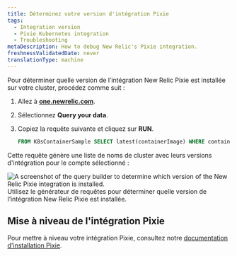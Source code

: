 ```yaml
---
title: Déterminez votre version d'intégration Pixie
tags:
  - Integration version
  - Pixie Kubernetes integration
  - Troubleshooting
metaDescription: How to debug New Relic's Pixie integration.
freshnessValidatedDate: never
translationType: machine
---
```


Pour déterminer quelle version de l’intégration New Relic Pixie est installée sur votre cluster, procédez comme suit :

1. Allez à <DNT>**[one.newrelic.com](https://one.newrelic.com/all-capabilities)**</DNT>.

2. Sélectionnez <DNT>**Query your data**</DNT>.

3. Copiez la requête suivante et cliquez sur <DNT>**RUN**</DNT>.

   ```sql
   FROM K8sContainerSample SELECT latest(containerImage) WHERE containerName LIKE '%newrelic-pixie%' FACET clusterName
   ```

Cette requête génère une liste de noms de cluster avec leurs versions d'intégration pour le compte sélectionné :

<img title="Pixie integration in query builder" alt="A screenshot of the query builder to determine which version of the New Relic Pixie integration is installed." src="/images/pixie_screenshot-full_integration-version.webp" />

<figcaption>
  Utilisez le générateur de requêtes pour déterminer quelle version de l’intégration New Relic Pixie est installée.
</figcaption>

## Mise à niveau de l'intégration Pixie

Pour mettre à niveau votre intégration Pixie, consultez notre [documentation d'installation Pixie](/docs/kubernetes-pixie/auto-telemetry-pixie/install-auto-telemetry-pixie/#upgrade).